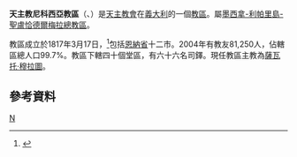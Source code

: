{{Infobox diocese
|name = 尼科西亞
|jurisdiction = 教區
|latin = Dioecesis Nicosiensis o Herbitensis
|local = 
|border = catholic
|image = Nicosia Kathedrale St Nicolo.jpg
|image_size = 
|image_alt = 
|caption = 聖尼各老主教座堂 
|location = [[義大利|義大利]]
|rite = [[羅馬禮|羅馬禮]]
|territory = [[恩納省|恩納省]]十二市
|population =81,250
|patron = [[聖尼古拉|聖尼古拉]]
|province =墨西拿-利帕里島-聖盧恰德爾梅拉
|established = 1817年
|cathedral = [[聖尼各老主教座堂_(尼科西亞)|聖尼各老主教座堂]]
|co-cathedral = 
|leadership = 主教 
|website =[http://www.diocesinicosia.it/ 官方網頁]
|pope =  
|patriarch= 
|metropolitan =
|ordinary = 薩瓦托·穆拉圖
|coadjutor archbishop = 
|coadjutor bishop = 
|auxiliary = 
|emeritus = }}

'''天主教尼科西亞教區'''（{{lang-la|Dioecesis Nicosiensis o Herbitensis}}、{{lang-it|Diocesi di Nicosia}}）是[[天主教會|天主教會]]在[[義大利|義大利]]的一個[[教區|教區]]。屬[[天主教墨西拿-利帕里島-聖盧恰德爾梅拉總教區|墨西拿-利帕里島-聖盧恰德爾梅拉總教區]]。

教區成立於1817年3月17日，<ref>{{Cite web |url=http://www.diocesinicosia.it/diocesi/diocesi/00000004_Diocesi.html |title=Diocesi di Nicosia - Diocesi |access-date=2014-07-16 |archive-url=https://web.archive.org/web/20140523044659/http://www.diocesinicosia.it/diocesi/diocesi/00000004_Diocesi.html |archive-date=2014-05-23 |dead-url=yes }}</ref>包括[[恩納省|恩納省]]十二市。2004年有教友81,250人，佔轄區總人口99.7%。教區下轄四十個堂區，有六十六名司鐸。現任教區主教為[[薩瓦托·穆拉圖|薩瓦托·穆拉圖]]。

==參考資料==
{{reflist}}

[[Category:義大利天主教教區|N]]
{{意大利天主教教區}}